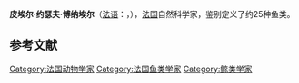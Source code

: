 '''皮埃尔·约瑟夫·博纳埃尔'''（[[法语|法语]]：'''{{lang|fr|Pierre Joseph Bonnaterre}}'''，{{bd|1752年||1804年|9月20日}}），[[法国|法国]]自然科学家，鉴别定义了约25种鱼类。

{{zoologist|Bonnaterre|博纳埃尔}}

== 参考文献 ==
{{reflist}}

{{Authority control}}

{{DEFAULTSORT:Bonnaterre, Joseph}}
[[Category:法国动物学家|Category:法国动物学家]]
[[Category:法国鱼类学家|Category:法国鱼类学家]]
[[Category:鲸类学家|Category:鲸类学家]]
{{France-scientist-stub}}